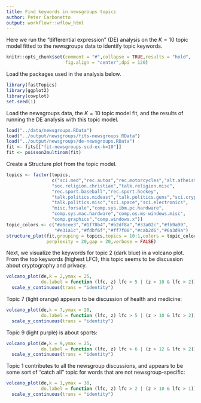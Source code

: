 ```yaml
---
title: Find keywords in newsgroups topics
author: Peter Carbonetto
output: workflowr::wflow_html
---
```


Here we run the "differential expression" (DE) analysis on the $K =
10$ topic model fitted to the newsgroups data to identify topic
keywords.

```r
knitr::opts_chunk$set(comment = "#",collapse = TRUE,results = "hold",
                      fig.align = "center",dpi = 120)
```

Load the packages used in the analysis below.

```r
library(fastTopics)
library(ggplot2)
library(cowplot)
set.seed(1)
```

Load the newsgroups data, the $K = 10$ topic model fit, and the
results of running the DE analysis with this topic model.

```r
load("../data/newsgroups.RData")
load("../output/newsgroups/fits-newsgroups.RData")
load("../output/newsgroups/de-newsgroups.RData")
fit <- fits[["fit-newsgroups-scd-ex-k=10"]]
fit <- poisson2multinom(fit)
```

Create a Structure plot from the topic model.

```r
topics <- factor(topics,
                 c("sci.med","rec.autos","rec.motorcycles","alt.atheism",
                 "soc.religion.christian","talk.religion.misc",
                 "rec.sport.baseball","rec.sport.hockey",
                 "talk.politics.mideast","talk.politics.guns","sci.crypt",
                 "talk.politics.misc","sci.space","sci.electronics",
                 "misc.forsale","comp.sys.ibm.pc.hardware",
                 "comp.sys.mac.hardware","comp.os.ms-windows.misc",
                 "comp.graphics","comp.windows.x"))
topic_colors <- c("#a6cee3","#1f78b4","#b2df8a","#33a02c","#fb9a99",
                  "#e31a1c","#fdbf6f","#ff7f00","#cab2d6","#6a3d9a")
structure_plot(fit,grouping = topics,topics = 10:1,colors = topic_colors,
               perplexity = 20,gap = 20,verbose = FALSE)
```

Next, we visualize the keywords for topic 2 (dark blue) in a volcano
plot. From the top keywords (highest LFC), this topic seems to be
discussion about cryptography and privacy.

```r
volcano_plot(de,k = 2,ymax = 25,
             do.label = function (lfc, z) lfc > 5 | (z > 10 & lfc > 2)) +
  scale_y_continuous(trans = "identity")
```

Topic 7 (light orange) appears to be discussion of health and
medicine:

```r
volcano_plot(de,k = 7,ymax = 20,
             do.label = function (lfc, z) lfc > 5 | (z > 10 & lfc > 2)) +
  scale_y_continuous(trans = "identity")
```

Topic 9 (light purple) is about sports:

```r
volcano_plot(de,k = 9,ymax = 25,
             do.label = function (lfc, z) lfc > 6 | (z > 12 & lfc > 2)) +
  scale_y_continuous(trans = "identity")
```

Topic 1 contributes to all the newsgroup discussions, and appears to
be some sort of "catch all" topic for words that are not
newsgroup-specific:

```r
volcano_plot(de,k = 1,ymax = 30,
             do.label = function (lfc, z) lfc > 2 | (z > 10 & lfc > 1)) +
  scale_y_continuous(trans = "identity")
```
